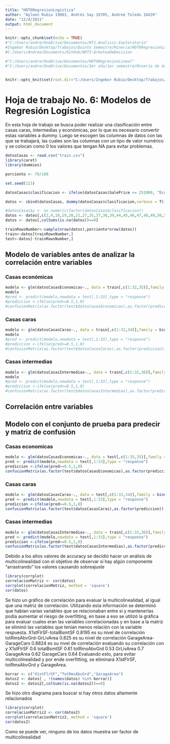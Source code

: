 ```yaml
---
title: "HDT6RegresionLogistica"
author: "Ayleen Rubio 19003, Andrés Say 19705, Andreé Toledo 18439"
date: "12/4/2021"
output: html_document
---
```


```r
knitr::opts_chunk$set(echo = TRUE)
#"C:/Users/andre/OneDrive/Documentos/HT1.Analisis-Exploratorio"
#Ingebor Rubio/Desktop/Trabajos/Quinto Semestre/Mineria/HDT6RegresionLogistica
#C:/Users/Andree/Documents/GitHub/HDT3-ArbolesDeDecision

#"C:/Users/andre/OneDrive/Documentos/HDT4RegresionLineal"
#"C:/Users/andre/OneDrive/Documentos/3er año/1er semestre/Minería de datos/proyecto/HDT6RegresionLogistica"


knitr::opts_knit$set(root.dir="C:/Users/Ingebor Rubio/Desktop/Trabajos/Quinto Semestre/Mineria/HDT6RegresionLogistica")
```

# Hoja de trabajo No. 6: Modelos de Regresión Logística

En esta hoja de trabajo se busca poder realizar una clasificación entre casas caras, intermedias y económicas, por lo que es necesario convertir estas variables a dummy. Luego se escogen las columnas de datos con las que se trabajará, las cuales son las columnas con un tipo de valor numérico y se colocan como 0 los valores que tengan NA para evitar problemas.

```r
datosCasas <- read.csv("train.csv")
library(caret)
library(dummies)

porciento <- 70/100

set.seed(123)

datosCasas$clasificacion <- ifelse(datosCasas$SalePrice <= 251000, "Economicas", ifelse(datosCasas$SalePrice <= 538000, "Intermedias", ifelse(datosCasas$SalePrice <= 755000, "Caras")))

datos <- cbind(datosCasas, dummy(datosCasas$clasificacion,verbose = T))

#datosCasas$y <- as.numeric(factor(datosCasas$clasificacion))
datos <- datos[,c(2,4,18,19,20,21,27,35,37,38,39,44,45,46,47,48,49,50,51,52,53,55,57,60,62,63,67,68,69,70,71,72,76,77,78,81,83,84,85)]
datos <- datos[,colSums(is.na(datos))==0]

trainRowsNumber<-sample(nrow(datos),porciento*nrow(datos))
train<-datos[trainRowsNumber,]
test<-datos[-trainRowsNumber,]
```

## Modelo de variables antes de analizar la correlación entre variables
### Casas económicas
```r
modelo <- glm(datosCasasEconomicas~., data = train[,c(1:32,35)],family = binomial(),maxit = 100)
modelo
#pred <- predict(modelo,newdata = test[,1:33],type = "response")
#prediccion <-ifelse(pred>=0.5,1,0)
#confusionMatrix(as.factor(test$datosCasasEconomicas),as.factor(prediccion))
```

### Casas caras
```r
modelo <- glm(datosCasasCaras~., data = train[,c(1:32,34)],family = binomial(),maxit = 100)
modelo
#pred <- predict(modelo,newdata = test[,1:33],type = "response")
#prediccion <-ifelse(pred>=0.5,1,0)
#confusionMatrix(as.factor(test$datosCasasCaras),as.factor(prediccion))
```

### Casas intermedias
```r
modelo <- glm(datosCasasIntermedias~., data = train[,c(1:32,36)],family = binomial(),maxit = 100)
modelo
#pred <- predict(modelo,newdata = test[,1:33],type = "response")
#prediccion <-ifelse(pred>=0.5,1,0)
#confusionMatrix(as.factor(test$datosCasasIntermedias),as.factor(prediccion))
```

## Correlación entre variables



## Modelo con el conjunto de prueba para predecir y matriz de confusión
### Casas economicas
```r
modelo <- glm(datosCasasEconomicas~., data = test[,c(1:33,35)],family = binomial(),maxit = 100)
pred <- predict(modelo,newdata = test[,1:33],type = "response")
prediccion <-ifelse(pred>=0.5,1,0)
confusionMatrix(as.factor(test$datosCasasEconomicas),as.factor(prediccion))
```

### Casas caras
```r
modelo <- glm(datosCasasCaras~., data = test[,c(1:33,34)],family = binomial(),maxit = 100)
pred <- predict(modelo,newdata = test[,1:33],type = "response")
prediccion <-ifelse(pred>=0.5,1,0)
confusionMatrix(as.factor(test$datosCasasCaras),as.factor(prediccion))
```

### Casas intermedias
```r
modelo <- glm(datosCasasIntermedias~., data = train[,c(1:33,36)],family = binomial(),maxit = 100)
pred <- predict(modelo,newdata = test[,1:33],type = "response")
prediccion <-ifelse(pred>=0.5,1,0)
confusionMatrix(as.factor(test$datosCasasIntermedias),as.factor(prediccion))
```
Debido a los altos valores de accuracy se decidió hacer un análisis de multicolinealidad con el objetivo de observar si hay algún componente "arrastrando" los valores causando sobreajuste 
```r
library(corrplot)
correlacionMatriz <- cor(datos)
corrplot(correlacionMatriz, method = 'square')
cor(datos)
```
Se hizo un gráfico de correlación para evaluar la multicolinealidad, al igual que una matriz de correlación. Utilizando esta información se determinó que habían varias variables que se relacionaban entre sí y mantenerlas podía aumentar el riesgo de overfitting, en base a eso se utilizó la gráfica para evaluar cuales eran las variables correlacionadas y en base a la matriz se eliminó las variables que tenían menos relación con la variable respuesta.
X1stFlrSF-totalBsmtSF 0.8195 es su nivel de correlación
totRmsAbvGrd-GrLivArea 0.825 es su nivel de correlación
GarageArea-GarageCars 0.8824 es su nivel de correlación
evaluando su correlación con y
X1stFlrSF 0.6
totalBsmtSF 0.61
totRmsAbvGrd 0.53
GrLivArea  0.7
GarageArea  0.62
GarageCars 0.64
 Evaluando esto, para evitar multicolinealidad y por ende overfitting, se eliminará X1stFlrSF, totRmsAbvGrd y GarageArea.

```r
borrar <- c("X1stFlrSF","TotRmsAbvGrd","GarageArea")
datos2 <- datos[ , !(names(datos) %in% borrar)]
datos2 <- datos2[,colSums(is.na(datos2))==0]
```
 Se hizo otro diagrama para buscar si hay otros datos altamente relacionados
```r
library(corrplot)
correlacionMatriz2 <- cor(datos2)
corrplot(correlacionMatriz2, method = 'square')
cor(datos2)
```
Como se puede ver, ninguno de los datos muestra ser factor de multicolinealidad 
